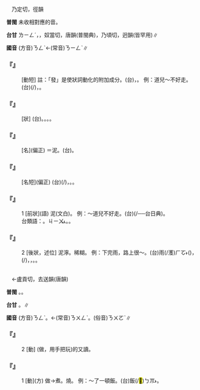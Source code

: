 
=={{ruby|濘|ㄋㄥˋ}}==

　乃定切，徑韻

'''普閩''' 未收相對應的音{{ruby|。|ㄋㄧㄥˋ}}。

'''台甘''' <rt>ㄌㄧㄥˊ</rt>，{{ruby|囊|ㄌㄧㄥˊ}}，奴當切，唐韻(普閩典){{ruby|。|ㄌㄧㄥˋ}}，乃頃切，迥韻{{ruby|。|ㄌㄧㄥ˫}}(皆罕用)∥

'''國音''' (方音)<rt>ㄋㄥˋ</rt>←(常音)<rt>ㄋㄧㄥˋ</rt>∥

    

==='''『{{ruby|發|ㄈㄚ}}{{ruby|濘|ㄋㄥˋ}}』'''===
: [動短] 註：「發」是使狀詞動化的附加成分。(台){{ruby|起|ㄎㄧˋ}}{{ruby|湳|ㄌㆰ˪}}，{{ruby|變|ㄅㄧㄢ˪}}{{ruby|湳|ㄌㆰ˪}}{{ruby|湳|ㄌㆰ˪}}{{ruby|丌|ㆤ}}{{ruby|意|ㄧ˪}}{{ruby|思|ㄙㄨ˪}}。 例：道兒～不好走。(台){{ruby|路|ㄌㆦ˫}}(/{{ruby|路|ㄌㆦ˫}}{{ruby|面|ㆠㄧㄣ˫}}){{ruby|變|ㄅㄧㄢ˪}}{{ruby|湳|ㄌㆰ˪}}{{ruby|湳|ㄌㆰ˪}}，{{ruby|浞|ㄑㄧㆦㆶ ͘}}{{ruby|浞|ㄑㄧㆦㆶ ͘}}{{ruby|醬|ㄐㄧㆧ˪}}{{ruby|/|ㄐㄧㆫ˪}}{{ruby|醬|ㄐㄧㆧ˪}}{{ruby|/|ㄐㄧㆫ˪}}{{ruby|真|ㄐㄧㄣ}}{{ruby|歹|ㄆㆮˋ}}{{ruby|/|ㄆㄞˋ}}{{ruby|行|ㄍㄧㆩˊ}}。
    

==='''『{{ruby|濘|ㄋㄥˋ}}{{ruby|糊|ㄏㄨˊ}}{{ruby|兒|ㄦ}}』'''===
: [狀] (台){{ruby|浞|ㄑㄧㆦㆶ ͘}}{{ruby|浞|ㄑㄧㆦㆶ ͘}}。{{ruby|<mark>&#xffb60;</mark>|ㄒㄧㆧˊ}}{{ruby|<mark>&#xffb60;</mark>|ㄒㄧㆧˊ}}。{{ruby|醬|ㄐㄧㆫ˪}}{{ruby|/|ㄐㄧㆧ˪}}{{ruby|醬|ㄐㄧㆫ˪}}{{ruby|/|ㄐㄧㆧ˪}}。{{ruby|路|ㄌㆦ˫}}{{ruby|滑|ㄍㄨㆵ ͘}}{{ruby|滑|ㄍㄨㆵ ͘}}。
    

==='''『{{ruby|濘|ㄋㄥˋ}}{{ruby|泥|ㄋㄧˊ}}』'''===
: [名](偏正) ＝泥{{ruby|濘|ㄋㄧㄥˋ}}。(台){{ruby|爛|ㄋㄨㄚ˫}}{{ruby|糊|ㄍㆦˊ}}{{ruby|糜|ㆠㆤˊ}}。
    

==='''『{{ruby|濘|ㄋㄥˋ}}{{ruby|路|ㄌㄨˋ}}』'''===
: [名短](偏正) (台){{ruby|湳|ㄌㆰ˪}}{{ruby|湳|ㄌㆰ˪}}(/{{ruby|浞|ㄑㄧㆦㆶ ͘}}{{ruby|浞|ㄑㄧㆦㆶ ͘}}){{ruby|丌|ㆤ}}{{ruby|路|ㄌㆦ˫}}，{{ruby|爛|ㄋㄨㄚ˫}}{{ruby|糊|ㄍㆦˊ}}{{ruby|糜|ㄇㄨㆤˊ}}{{ruby|路|ㄌㆦ˫}}。{{ruby|湳|ㄌㆰ˪}}{{ruby|路|ㄌㆦ˫}}。
    

==='''『{{ruby|濘|ㄋㄥˋ}}』'''===
:1  [前狀](語) 泥{{ruby|濘|ㄋㄧㄥˋ}}(文白)。 例：～道兒不好走。(台){{ruby|爛|ㄋㄨㄚ˫}}{{ruby|糊|ㄍㆦˊ}}{{ruby|糊|ㄍㆦˊ}}(/{{ruby|<mark>&#xffb60;</mark>|ㄒㄧㆧˊ}}{{ruby|<mark>&#xffb60;</mark>|ㄒㄧㆧˊ}}──台日典){{ruby|丌|ㆤ}}{{ruby|路|ㄌㆦ˫}}{{ruby|歹|ㄆㆮˋ}}{{ruby|/|ㄆㄞˋ}}{{ruby|行|ㄍㄧㆩˊ}}。
:台類語：{{ruby|<mark>&#xffb60;</mark>|ㄒㄧㆫˊ}}{{ruby|<mark>&#xffb60;</mark>|ㄒㄧㆫˊ}}。{{ruby|醬|ㄐㄧㆧˊ}}{{ruby|醬|ㄐㄧㆧˊ}}{{ruby|/|ㄐㄧㆫ˪}}<rt>ㄐㄧㆫ˪</rt>。{{ruby|浞|ㄑㄧㆦㆶ ͘}}{{ruby|浞|ㄑㄧㆦㆶ ͘}}。
:
    

==='''『{{ruby|濘|ㄋㄥˋ}}』'''===
:2  [後狀，述位] 泥濘。稀糊。 例：下完雨，路上很～。(台){{ruby|落|ㄌㄜㆷ ͘}}雨(/濩)<rt>ㄏㆦ˫</rt>({{ruby|了|ㄌㄧㄠˋ}}){{ruby|後|ㄠ˫}}，{{ruby|路|ㄌㆦ˫}}(/{{ruby|路|ㄌㆦ˫}}{{ruby|面|ㆠㄧㄣ˫}}){{ruby|誠|ㄐㄧㆩˊ}}{{ruby|浞|ㄑㄧㆦㆶ ͘}}，{{ruby|<mark>&#xffb60;</mark>|ㄒㄧㆧˊ}}{{ruby|<mark>&#xffb60;</mark>|ㄒㄧㆧˊ}}，{{ruby|醬|ㄐㄧㆧ˪}}{{ruby|/|ㄐㄧㆫ˪}}{{ruby|醬|ㄐㄧㆧ˪}}{{ruby|/|ㄐㄧㆫ˪}}。{{ruby|滑|ㄍㄨㆵ ͘}}{{ruby|滑|ㄍㄨㆵ ͘}}。
    

=={{ruby|弄|ㄋㄥˋ}}==

　←盧貢切，去送韻{{ruby|＝|ㄌㄨㄥˋ}}(唐韻)

'''普閩''' {{ruby|(文)|ㄌㆲ˫}}。{{ruby|(白)|ㄌㄤ˫}}。

'''台甘''' {{ruby|(文)|ㄌㆲ˫}}。{{ruby|(語)|ㄌㄤ˫}}∥

'''國音''' (方音)<rt>ㄋㄥˋ</rt>。←(常音)<rt>ㄋㄨㄥˋ</rt>{{ruby|、|ㄌㄨㄥˋ}}。(俗音)<rt>ㄋㄨㄛˋ</rt>{{ruby|。|ㄋㄠˋ}}{{ruby|。|ㄋㄡˋ}}∥

    

==='''『{{ruby|弄|ㄋㄥˋ}}』'''===
:2  [動] {{ruby|弄|ㄋㄨㄥˋ}}(做，用手把玩)的又讀。
    

==='''『{{ruby|弄|ㄋㄥˋ}}』'''===
:1  [動](方) 做→煮。燒。 例：～了一頓飯。(台){{ruby|煮|ㄐㄧˋ}}{{ruby|/|ㄗㄨˋ}}{{ruby|好|ㄏㄜˋ}}{{ruby|一|ㄐㄧㆵ ͘}}{{ruby|頓|ㄉㆭ˪}}飯(/<mark>&#xffad1;</mark>)<rt>ㄅㆭ˫</rt>。
    
